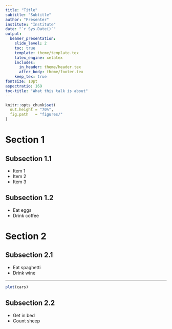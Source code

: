 ```yaml
---
title: "Title"
subtitle: "Subtitle"
author: "Presenter"
institute: "Institute"
date: "`r Sys.Date()`"
output: 
  beamer_presentation:
    slide_level: 2
    toc: true
    template: theme/template.tex
    latex_engine: xelatex
    includes: 
      in_header: theme/header.tex
      after_body: theme/footer.tex
    keep_tex: true
fontsize: 10pt
aspectratio: 169
toc-title: "What this talk is about"
---
```


```r
knitr::opts_chunk$set(
  out.height = "70%",
  fig.path   = "figures/"
) 
```

# Section 1

## Subsection 1.1

- Item 1
- Item 2
- Item 3

## Subsection 1.2

- Eat eggs
- Drink coffee

# Section 2

## Subsection 2.1

- Eat spaghetti
- Drink wine

---

```r
plot(cars)
```

## Subsection 2.2

- Get in bed
- Count sheep
